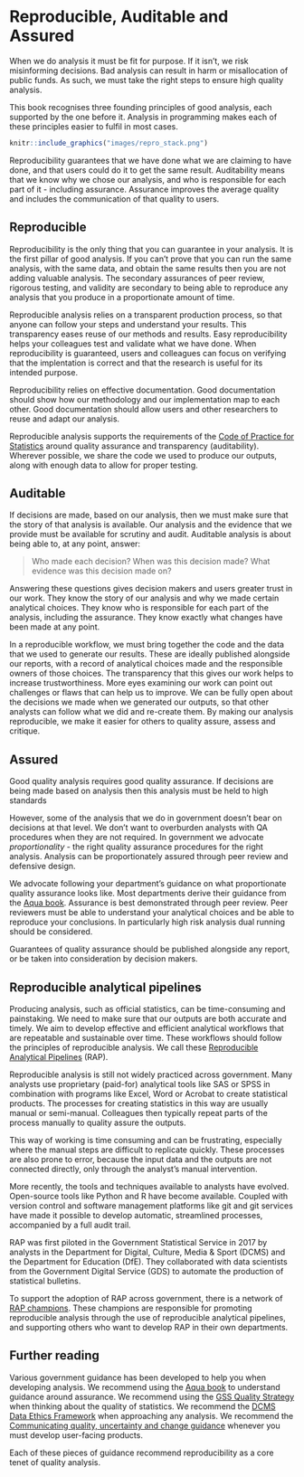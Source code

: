 # Reproducible, Auditable and Assured

When we do analysis it must be fit for purpose.
If it isn't, we risk misinforming decisions.
Bad analysis can result in harm or misallocation of public funds.
As such, we must take the right steps to ensure high quality analysis.

This book recognises three founding principles of good analysis, each supported by the one before it.
Analysis in programming makes each of these principles easier to fulfil in most cases.


```r
knitr::include_graphics("images/repro_stack.png")
```


Reproducibility guarantees that we have done what we are claiming to have done, and that users could do it to get the same result.
Auditability means that we know why we chose our analysis, and who is responsible for each part of it - including assurance.
Assurance improves the average quality and includes the communication of that quality to users.

## Reproducible

Reproducibility is the only thing that you can guarantee in your analysis.
It is the first pillar of good analysis.
If you can't prove that you can run the same analysis, with the same data, and obtain the same results then you are not adding valuable analysis.
The secondary assurances of peer review, rigorous testing, and validity are secondary to being able to reproduce any analysis that you produce in a proportionate amount of time.

Reproducible analysis relies on a transparent production process, so that anyone can follow your steps and understand your results.
This transparency eases reuse of our methods and results. 
Easy reproducibility helps your colleagues test and validate what we have done.
When reproducibility is guaranteed, users and colleagues can focus on verifying that the implentation is correct and that the research is useful for its intended purpose.

Reproducibility relies on effective documentation.
Good documentation should show how our methodology and our implementation map to each other.
Good documentation should allow users and other researchers to reuse and adapt our analysis.

Reproducible analysis supports the requirements of the [Code of Practice for Statistics](https://www.statisticsauthority.gov.uk/code-of-practice/) around quality assurance and transparency (auditability).
Wherever possible, we share the code we used to produce our outputs, along with enough data to allow for proper testing.


## Auditable

If decisions are made, based on our analysis, then we must make sure that the story of that analysis is available.
Our analysis and the evidence that we provide must be available for scrutiny and audit.
Auditable analysis is about being able to, at any point, answer: 

> Who made each decision?
> When was this decision made?
> What evidence was this decision made on?

Answering these questions gives decision makers and users greater trust in our work.
They know the story of our analysis and why we made certain analytical choices.
They know who is responsible for each part of the analysis, including the assurance.
They know exactly what changes have been made at any point.

In a reproducible workflow, we must bring together the code and the data that we used to generate our results.
These are ideally published alongside our reports, with a record of analytical choices made and the responsible owners of those choices.
The transparency that this gives our work helps to increase trustworthiness.
More eyes examining our work can point out challenges or flaws that can help us to improve.
We can be fully open about the decisions we made when we generated our outputs, so that other analysts can follow what we did and re-create them.
By making our analysis reproducible, we make it easier for others to quality assure, assess and critique.

## Assured

Good quality analysis requires good quality assurance.
If decisions are being made based on analysis then this analysis must be held to high standards

However, some of the analysis that we do in government doesn't bear on decisions at that level.
We don't want to overburden analysts with QA procedures when they are not required.
In government we advocate *proportionality* - the right quality assurance procedures for the right analysis.
Analysis can be proportionately assured through peer review and defensive design.

We advocate following your department's guidance on what proportionate quality assurance looks like.
Most departments derive their guidance from the [Aqua book](https://www.gov.uk/government/publications/the-aqua-book-guidance-on-producing-quality-analysis-for-government).
Assurance is best demonstrated through peer review.
Peer reviewers must be able to understand your analytical choices and be able to reproduce your conclusions.
In particularly high risk analysis dual running should be considered.

Guarantees of quality assurance should be published alongside any report, or be taken into consideration by decision makers.


## Reproducible analytical pipelines

Producing analysis, such as official statistics, can be time-consuming and painstaking.
We need to make sure that our outputs are both accurate and timely.
We aim to develop effective and efficient analytical workflows that are repeatable and sustainable over time.
These workflows should follow the principles of reproducible analysis. 
We call these [Reproducible Analytical Pipelines](https://dataingovernment.blog.gov.uk/2017/03/27/reproducible-analytical-pipeline/) (RAP).

Reproducible analysis is still not widely practiced across government.
Many analysts use proprietary (paid-for) analytical tools like SAS or SPSS in combination with programs like Excel, Word or Acrobat to create statistical products. 
The processes for creating statistics in this way are usually manual or semi-manual.
Colleagues then typically repeat parts of the process manually to quality assure the outputs.

This way of working is time consuming and can be frustrating, especially where the manual steps are difficult to replicate quickly. 
These processes are also prone to error, because the input data and the outputs are not connected directly, only through the analyst’s manual intervention.

More recently, the tools and techniques available to analysts have evolved. 
Open-source tools like Python and R have become available.
Coupled with version control and software management platforms like git and git services have made it possible to develop automatic, streamlined processes, accompanied by a full audit trail.

RAP was first piloted in the Government Statistical Service in 2017 by analysts in the Department for Digital, Culture, Media & Sport (DCMS) and the Department for Education (DfE). 
They collaborated with data scientists from the Government Digital Service (GDS) to automate the production of statistical bulletins.

To support the adoption of RAP across government, there is a network of [RAP champions](https://gss.civilservice.gov.uk/about-us/champion-networks/reproducible-analytical-pipeline-rap-champions/). 
These champions are responsible for promoting reproducible analysis through the use of reproducible analytical pipelines, and supporting others who want to develop RAP in their own departments.

## Further reading

Various government guidance has been developed to help you when developing analysis.
We recommend using the [Aqua book](https://www.gov.uk/government/publications/the-aqua-book-guidance-on-producing-quality-analysis-for-government) to understand guidance around assurance.
We recommend using the [GSS Quality Strategy](https://gss.civilservice.gov.uk/policy-store/government-statistical-service-gss-quality-strategy/) when thinking about the quality of statistics.
We recommend the [DCMS Data Ethics Framework](https://www.gov.uk/government/publications/data-ethics-framework/data-ethics-framework) when approaching any analysis.
We recommend the [Communicating quality, uncertainty and change guidance](https://gss.civilservice.gov.uk/policy-store/communicating-quality-uncertainty-and-change/) whenever you must develop user-facing products.

Each of these pieces of guidance recommend reproducibility as a core tenet of quality analysis.